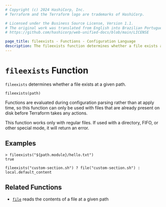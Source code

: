 ```yaml
---
# Copyright (c) 2024 HashiCorp, Inc.
# Terraform and the Terraform logo are trademarks of HashiCorp.

# Licensed under the Business Source License, Version 1.1.
# The original work was translated from English into Brazilian Portuguese.
# https://github.com/hashicorp/web-unified-docs/blob/main/LICENSE

page_title: fileexists - Functions - Configuration Language
description: The fileexists function determines whether a file exists at a given path.
---
```


# `fileexists` Function

`fileexists` determines whether a file exists at a given path.

```hcl
fileexists(path)
```

Functions are evaluated during configuration parsing rather than at apply time,
so this function can only be used with files that are already present on disk
before Terraform takes any actions.

This function works only with regular files. If used with a directory, FIFO,
or other special mode, it will return an error.

## Examples

```
> fileexists("${path.module}/hello.txt")
true
```

```hcl
fileexists("custom-section.sh") ? file("custom-section.sh") : local.default_content
```

## Related Functions

* [`file`](/terraform/language/functions/file) reads the contents of a file at a given path
